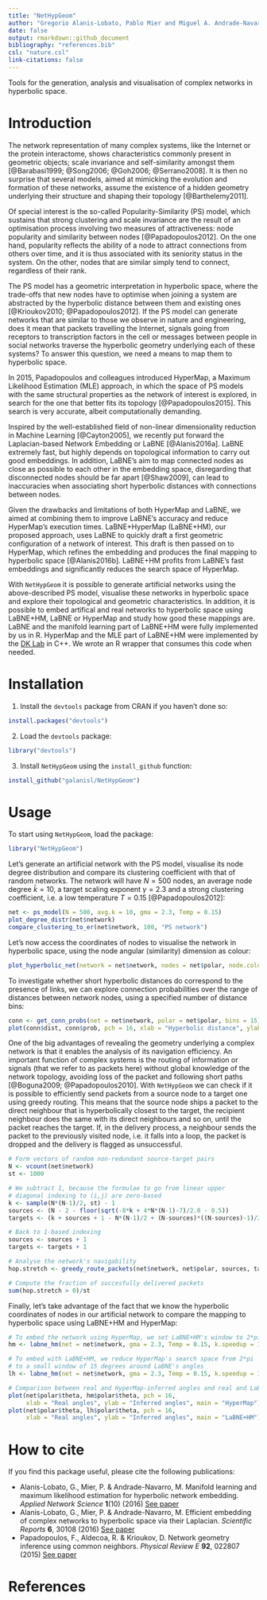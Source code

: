 ```yaml
---
title: "NetHypGeom"
author: "Gregorio Alanis-Lobato, Pablo Mier and Miguel A. Andrade-Navarro"
date: false
output: rmarkdown::github_document
bibliography: "references.bib"
csl: "nature.csl"
link-citations: false
---
```


Tools for the generation, analysis and visualisation of complex networks in hyperbolic space.

# Introduction

The network representation of many complex systems, like the Internet or the protein interactome, shows characteristics commonly present in geometric objects; scale invariance and self-similarity amongst them [@Barabasi1999; @Song2006; @Goh2006; @Serrano2008]. It is then no surprise that several models, aimed at mimicking the evolution and formation of these networks, assume the existence of a hidden geometry underlying their structure and shaping their topology [@Barthelemy2011].

Of special interest is the so-called Popularity-Similarity (PS) model, which sustains that strong clustering and scale invariance are the result of an optimisation process involving two measures of attractiveness: node popularity and similarity between nodes [@Papadopoulos2012]. On the one hand, popularity reflects the ability of a node to attract connections from others over time, and it is thus associated with its seniority status in the system. On the other, nodes that are similar simply tend to connect, regardless of their rank.

The PS model has a geometric interpretation in hyperbolic space, where the trade-offs that new nodes have to optimise when joining a system are abstracted by the hyperbolic distance between them and existing ones [@Krioukov2010; @Papadopoulos2012]. If the PS model can generate networks that are similar to those we observe in nature and engineering, does it mean that packets travelling the Internet, signals going from receptors to transcription factors in the cell or messages between people in social networks traverse the hyperbolic geometry underlying each of these systems? To answer this question, we need a means to map them to hyperbolic space.

In 2015, Papadopoulos and colleagues introduced HyperMap, a Maximum Likelihood Estimation (MLE) approach, in which the space of PS models with the same structural properties as the network of interest is explored, in search for the one that better fits its topology [@Papadopoulos2015]. This search is very accurate, albeit computationally demanding.

Inspired by the well-established field of non-linear dimensionality reduction in Machine Learning [@Cayton2005], we recently put forward the Laplacian-based Network Embedding or LaBNE [@Alanis2016a]. LaBNE extremely fast, but highly depends on topological information to carry out good embeddings.  In addition, LaBNE’s aim to map connected nodes as close as possible to each other in the embedding space, disregarding that disconnected nodes should be far apart [@Shaw2009], can lead to inaccuracies when associating short hyperbolic distances with connections between nodes.

Given the drawbacks and limitations of both HyperMap and LaBNE, we aimed at combining them to improve LaBNE's accuracy and reduce HyperMap's execution times. LaBNE+HyperMap (LaBNE+HM), our proposed approach, uses LaBNE to quickly draft a first geometric configuration of a network of interest. This draft is then passed on to HyperMap, which refines the embedding and produces the final mapping to hyperbolic space [@Alanis2016b]. LaBNE+HM profits from LaBNE's fast embeddings and significantly reduces the search space of HyperMap.

With `NetHypGeom` it is possible to generate artificial networks using the above-described PS model, visualise these networks in hyperbolic space and explore their topological and geometric characteristics. In addition, it is possible to embed artifical and real networks to hyperbolic space using LaBNE+HM, LaBNE or HyperMap and study how good these mappings are. LaBNE and the manifold learning part of LaBNE+HM were fully implemented by us in R. HyperMap and the MLE part of LaBNE+HM were implemented by the [DK Lab](https://bitbucket.org/dk-lab/2015_code_hypermap) in C++. We wrote an R wrapper that consumes this code when needed.

# Installation

1. Install the `devtools` package from CRAN if you haven't done so:

```r
install.packages("devtools")
```

2. Load the `devtools` package:

```r
library("devtools")
```

3. Install `NetHypGeom` using the `install_github` function:

```r
install_github("galanisl/NetHypGeom")
```

# Usage

To start using `NetHypGeom`, load the package:

```r
library("NetHypGeom")
```

Let's generate an artificial network with the PS model, visualise its node degree distribution and compare its clustering coefficient with that of random networks. The network will have $N = 500$ nodes, an average node degree $\bar{k} = 10$, a target scaling exponent $\gamma = 2.3$ and a strong clustering coefficient, i.e. a low temperature $T = 0.15$ [@Papadopoulos2012]:

```r
net <- ps_model(N = 500, avg.k = 10, gma = 2.3, Temp = 0.15)
plot_degree_distr(net$network)
compare_clustering_to_er(net$network, 100, "PS network")
```

Let's now access the coordinates of nodes to visualise the network in hyperbolic space, using the node angular (similarity) dimension as colour:

```r
plot_hyperbolic_net(network = net$network, nodes = net$polar, node.colour = net$polar$theta)
```

To investigate whether short hyperbolic distances do correspond to the presence of links, we can explore connection probabilities over the range of distances between network nodes, using a specified number of distance bins:

```r
conn <- get_conn_probs(net = net$network, polar = net$polar, bins = 15)
plot(conn$dist, conn$prob, pch = 16, xlab = "Hyperbolic distance", ylab = "Connection probability")
```

One of the big advantages of revealing the geometry underlying a complex network is that it enables the analysis of its navigation efficiency. An important function of complex systems is the routing of information or signals (that we refer to as packets here) without global knowledge of the network topology, avoiding loss of the packet and following short paths [@Boguna2009; @Papadopoulos2010]. With `NetHypGeom` we can check if it is possible to efficiently send packets from a source node to a target one using greedy routing. This means that the source node ships a packet to the direct neighbour that is hyperbolically closest to the target, the recipient neighbour does the same with its direct neighbours and so on, until the packet reaches the target. If, in the delivery process, a neighbour sends the packet to the previously visited node, i.e. it falls into a loop, the packet is dropped and the delivery is flagged as unsuccessful.

```r
# Form vectors of random non-redundant source-target pairs
N <- vcount(net$network)
st <- 1000

# We subtract 1, because the formulae to go from linear upper 
# diagonal indexing to (i,j) are zero-based
k <- sample(N*(N-1)/2, st) - 1
sources <- (N - 2 - floor(sqrt(-8*k + 4*N*(N-1)-7)/2.0 - 0.5))
targets <- (k + sources + 1 - N*(N-1)/2 + (N-sources)*((N-sources)-1)/2)

# Back to 1-based indexing
sources <- sources + 1
targets <- targets + 1

# Analyse the network's navigability
hop.stretch <- greedy_route_packets(net$network, net$polar, sources, targets)

# Compute the fraction of succesfully delivered packets
sum(hop.stretch > 0)/st
```

Finally, let's take advantage of the fact that we know the hyperbolic coordinates of nodes in our artificial network to compare the mapping to hyperbolic space using LaBNE+HM and HyperMap:

```r
# To embed the network using HyperMap, we set LaBNE+HM's window to 2*pi
hm <- labne_hm(net = net$network, gma = 2.3, Temp = 0.15, k.speedup = 10, w = 2*pi)

# To embed with LaBNE+HM, we reduce HyperMap's search space from 2*pi 
# to a small window of 15 degrees around LaBNE's angles
lh <- labne_hm(net = net$network, gma = 2.3, Temp = 0.15, k.speedup = 10, w = pi/12)

# Comparison between real and HyperMap-inferred angles and real and LaBNE+HM-inferred angles
plot(net$polar$theta, hm$polar$theta, pch = 16, 
     xlab = "Real angles", ylab = "Inferred angles", main = "HyperMap")
plot(net$polar$theta, lh$polar$theta, pch = 16, 
     xlab = "Real angles", ylab = "Inferred angles", main = "LaBNE+HM")

```

# How to cite

If you find this package useful, please cite the following publications:

- Alanis-Lobato, G., Mier, P. & Andrade-Navarro, M. Manifold learning and maximum likelihood estimation for hyperbolic network embedding. *Applied Network Science* **1**(10) (2016) [See paper](http://appliednetsci.springeropen.com/articles/10.1007/s41109-016-0013-0)
- Alanis-Lobato, G., Mier, P. & Andrade-Navarro, M. Efficient embedding of complex networks to hyperbolic space via their Laplacian. *Scientific Reports* **6**, 30108 (2016) [See paper](http://www.nature.com/articles/srep30108)
- Papadopoulos, F., Aldecoa, R. & Krioukov, D. Network geometry inference using common neighbors. *Physical Review E* **92**, 022807 (2015) [See paper](http://journals.aps.org/pre/abstract/10.1103/PhysRevE.92.022807)

# References